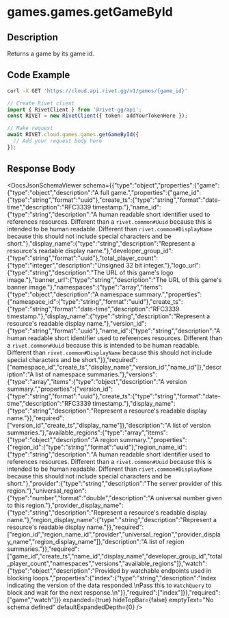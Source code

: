 

# games.games.getGameById

## Description

Returns a game by its game id.


## Code Example

<CodeGroup title='Request' tag='GET' label='https://cloud.api.rivet.gg/v1/games/{game_id}'>

```bash {{ title: 'cURL' }}
curl -X GET 'https://cloud.api.rivet.gg/v1/games/{game_id}'
```

```ts
// Create Rivet client
import { RivetClient } from '@rivet-gg/api';
const RIVET = new RivetClient({ token: addYourTokenHere });

// Make request
await RIVET.cloud.games.games.getGameById({
  // Add your request body here
});
```

</CodeGroup>


## Response Body

<DocsJsonSchemaViewer
  schema={{"type":"object","properties":{"game":{"type":"object","description":"A full game.","properties":{"game_id":{"type":"string","format":"uuid"},"create_ts":{"type":"string","format":"date-time","description":"RFC3339 timestamp."},"name_id":{"type":"string","description":"A human readable short identifier used to references resources. Different than a `rivet.common#Uuid` because this is intended to be human readable. Different than `rivet.common#DisplayName` because this should not include special characters and be short."},"display_name":{"type":"string","description":"Represent a resource's readable display name."},"developer_group_id":{"type":"string","format":"uuid"},"total_player_count":{"type":"integer","description":"Unsigned 32 bit integer."},"logo_url":{"type":"string","description":"The URL of this game's logo image."},"banner_url":{"type":"string","description":"The URL of this game's banner image."},"namespaces":{"type":"array","items":{"type":"object","description":"A namespace summary.","properties":{"namespace_id":{"type":"string","format":"uuid"},"create_ts":{"type":"string","format":"date-time","description":"RFC3339 timestamp."},"display_name":{"type":"string","description":"Represent a resource's readable display name."},"version_id":{"type":"string","format":"uuid"},"name_id":{"type":"string","description":"A human readable short identifier used to references resources. Different than a `rivet.common#Uuid` because this is intended to be human readable. Different than `rivet.common#DisplayName` because this should not include special characters and be short."}},"required":["namespace_id","create_ts","display_name","version_id","name_id"]},"description":"A list of namespace summaries."},"versions":{"type":"array","items":{"type":"object","description":"A version summary.","properties":{"version_id":{"type":"string","format":"uuid"},"create_ts":{"type":"string","format":"date-time","description":"RFC3339 timestamp."},"display_name":{"type":"string","description":"Represent a resource's readable display name."}},"required":["version_id","create_ts","display_name"]},"description":"A list of version summaries."},"available_regions":{"type":"array","items":{"type":"object","description":"A region summary.","properties":{"region_id":{"type":"string","format":"uuid"},"region_name_id":{"type":"string","description":"A human readable short identifier used to references resources. Different than a `rivet.common#Uuid` because this is intended to be human readable. Different than `rivet.common#DisplayName` because this should not include special characters and be short."},"provider":{"type":"string","description":"The server provider of this region."},"universal_region":{"type":"number","format":"double","description":"A universal number given to this region."},"provider_display_name":{"type":"string","description":"Represent a resource's readable display name."},"region_display_name":{"type":"string","description":"Represent a resource's readable display name."}},"required":["region_id","region_name_id","provider","universal_region","provider_display_name","region_display_name"]},"description":"A list of region summaries."}},"required":["game_id","create_ts","name_id","display_name","developer_group_id","total_player_count","namespaces","versions","available_regions"]},"watch":{"type":"object","description":"Provided by watchable endpoints used in blocking loops.","properties":{"index":{"type":"string","description":"Index indicating the version of the data responded.\nPass this to `WatchQuery` to block and wait for the next response.\n"}},"required":["index"]}},"required":["game","watch"]}}
  expanded={true}
  hideTopBar={false}
  emptyText="No schema defined"
  defaultExpandedDepth={0}
/>

